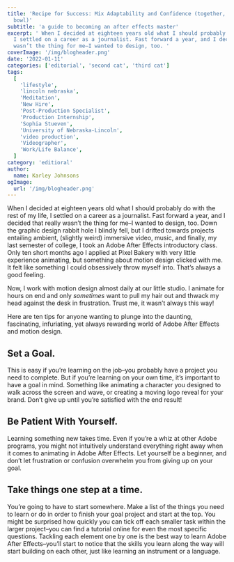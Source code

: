 ```yaml
---
title: 'Recipe for Success: Mix Adaptability and Confidence (together, in a medium sized
  bowl)'
subtitle: 'a guide to becoming an after effects master'
excerpt: ' When I decided at eighteen years old what I should probably do with the rest of my life,
  I settled on a career as a journalist. Fast forward a year, and I decided that really
  wasn’t the thing for me–I wanted to design, too. '
coverImage: '/img/blogheader.png'
date: '2022-01-11'
categories: ['editorial', 'second cat', 'third cat']
tags:
  [
    'lifestyle',
    'lincoln nebraska',
    'Meditation',
    'New Hire',
    'Post-Production Specialist',
    'Production Internship',
    'Sophia Stueven',
    'University of Nebraska-Lincoln',
    'video production',
    'Videographer',
    'Work/Life Balance',
  ]
category: 'editioral'
author:
  name: Karley Johnsons
ogImage:
  url: '/img/blogheader.png'
---
```


When I decided at eighteen years old what I should probably do with the rest of my life, I settled on
a career as a journalist. Fast forward a year, and I decided that really wasn’t the thing for me–I wanted
to design, too. Down the graphic design rabbit hole I blindly fell, but I drifted towards projects entailing
ambient, (slightly weird) immersive video, music, and finally, my last semester of college, I took an
Adobe After Effects introductory class. Only ten short months ago I applied at Pixel Bakery with very
little experience animating, but something about motion design clicked with me. It felt like something
I could obsessively throw myself into. That’s always a good feeling.

Now, I work with motion design almost daily at our little studio. I animate for hours on
end and only _sometimes_ want to pull my hair out and thwack my head against the desk in
frustration. Trust me, it wasn’t always this way!

Here are ten tips for anyone wanting to plunge into the daunting, fascinating,
infuriating, yet always rewarding world of Adobe After Effects and motion design.

## Set a Goal.

This is easy if you’re learning on the job–you probably have a project you need to
complete. But if you’re learning on your own time, it’s important to have a goal in
mind. Something like animating a character you designed to walk across the screen and
wave, or creating a moving logo reveal for your brand. Don’t give up until you’re
satisfied with the end result!

## Be Patient With Yourself.

Learning something new takes time. Even if you’re a whiz at other Adobe programs, you
might not intuitively understand everything right away when it comes to animating in
Adobe After Effects. Let yourself be a beginner, and don’t let frustration or confusion
overwhelm you from giving up on your goal.

## Take things one step at a time.

You’re going to have to start somewhere. Make a list of the things you need to learn or
do in order to finish your goal project and start at the top. You might be surprised how
quickly you can tick off each smaller task within the larger project–you can find a
tutorial online for even the most specific questions. Tackling each element one by one
is the best way to learn Adobe After Effects–you’ll start to notice that the skills you
learn along the way will start building on each other, just like learning an instrument
or a language.
